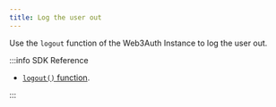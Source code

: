```yaml
---
title: Log the user out
---
```


Use the `logout` function of the Web3Auth Instance to log the user out.

:::info SDK Reference

- [`logout()` function](/sdk/mobile/pnp/react-native/usage#logging-out-a-user).

:::
